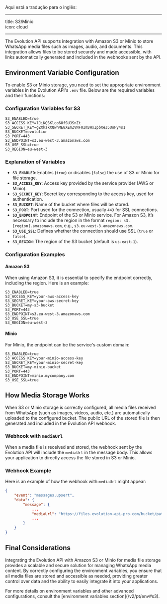 Aqui está a tradução para o inglês:

---

title: S3/Minio  
icon: cloud

---

The Evolution API supports integration with Amazon S3 or Minio to store WhatsApp media files such as images, audio, and documents. This integration allows files to be stored securely and made accessible, with links automatically generated and included in the webhooks sent by the API.

## Environment Variable Configuration

To enable S3 or Minio storage, you need to set the appropriate environment variables in the Evolution API's `.env` file. Below are the required variables and their functions:

### Configuration Variables for S3

```plaintext
S3_ENABLED=true
S3_ACCESS_KEY=lJiKQSKlco6UfSUJSnZt
S3_SECRET_KEY=gZXkzkXQwhME8XEmZVNF0ImSWxIpbXeJ5UoPy4s1
S3_BUCKET=evolution
S3_PORT=443
S3_ENDPOINT=s3.eu-west-3.amazonaws.com
S3_USE_SSL=true
S3_REGION=eu-west-3
```

### Explanation of Variables

- **`S3_ENABLED`**: Enables (`true`) or disables (`false`) the use of S3 or Minio for file storage.
- **`S3_ACCESS_KEY`**: Access key provided by the service provider (AWS or Minio).
- **`S3_SECRET_KEY`**: Secret key corresponding to the access key, used for authentication.
- **`S3_BUCKET`**: Name of the bucket where files will be stored.
- **`S3_PORT`**: Port used for the connection, usually `443` for SSL connections.
- **`S3_ENDPOINT`**: Endpoint of the S3 or Minio service. For Amazon S3, it’s necessary to include the region in the format `region: s3.[region].amazonaws.com`, e.g., `s3.eu-west-3.amazonaws.com`.
- **`S3_USE_SSL`**: Defines whether the connection should use SSL (`true` or `false`).
- **`S3_REGION`**: The region of the S3 bucket (default is `us-east-1`).

### Configuration Examples

#### Amazon S3

When using Amazon S3, it is essential to specify the endpoint correctly, including the region. Here is an example:

```plaintext
S3_ENABLED=true
S3_ACCESS_KEY=your-aws-access-key
S3_SECRET_KEY=your-aws-secret-key
S3_BUCKET=my-s3-bucket
S3_PORT=443
S3_ENDPOINT=s3.eu-west-3.amazonaws.com
S3_USE_SSL=true
S3_REGION=eu-west-3
```

#### Minio

For Minio, the endpoint can be the service's custom domain:

```plaintext
S3_ENABLED=true
S3_ACCESS_KEY=your-minio-access-key
S3_SECRET_KEY=your-minio-secret-key
S3_BUCKET=my-minio-bucket
S3_PORT=443
S3_ENDPOINT=minio.mycompany.com
S3_USE_SSL=true
```

## How Media Storage Works

When S3 or Minio storage is correctly configured, all media files received from WhatsApp (such as images, videos, audio, etc.) are automatically uploaded to the configured bucket. The public URL of the stored file is then generated and included in the Evolution API webhook.

### Webhook with `mediaUrl`

When a media file is received and stored, the webhook sent by the Evolution API will include the `mediaUrl` in the message body. This allows your application to directly access the file stored in S3 or Minio.

### Webhook Example

Here is an example of how the webhook with `mediaUrl` might appear:

~~~json
{
    "event": "messages.upsert",
    "data": {
        "message": {
            ...
            "mediaUrl": "https://files.evolution-api-pro.com/bucket/path/to/media/file.jpg",
            ...
        }
    }
}
~~~

## Final Considerations

Integrating the Evolution API with Amazon S3 or Minio for media file storage provides a scalable and secure solution for managing WhatsApp media content. By correctly configuring the environment variables, you ensure that all media files are stored and accessible as needed, providing greater control over data and the ability to easily integrate it into your applications.

<Info>  
For more details on environment variables and other advanced configurations, consult the [environment variables section](/v2/pt/env#s3).
</Info>